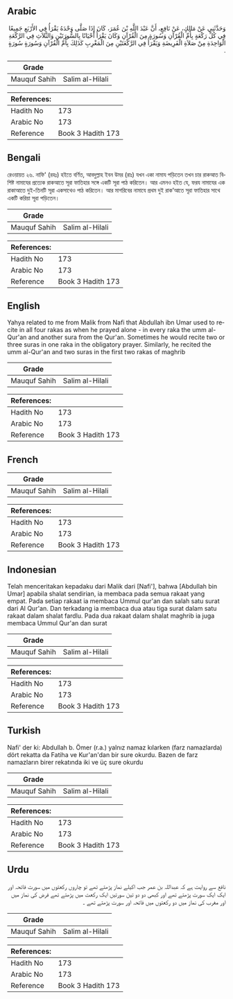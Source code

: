 ## Arabic


<div dir="rtl" lang="ar" style={{fontSize:'larger',backgroundColor:'#f8f9fa',padding:20}}>
وَحَدَّثَنِي عَنْ مَالِكٍ، عَنْ نَافِعٍ، أَنَّ عَبْدَ اللَّهِ بْنَ عُمَرَ، كَانَ إِذَا صَلَّى وَحْدَهُ يَقْرَأُ فِي الأَرْبَعِ جَمِيعًا فِي كُلِّ رَكْعَةٍ بِأُمِّ الْقُرْآنِ وَسُورَةٍ مِنَ الْقُرْآنِ وَكَانَ يَقْرَأُ أَحْيَانًا بِالسُّورَتَيْنِ وَالثَّلاَثِ فِي الرَّكْعَةِ الْوَاحِدَةِ مِنْ صَلاَةِ الْفَرِيضَةِ وَيَقْرَأُ فِي الرَّكْعَتَيْنِ مِنَ الْمَغْرِبِ كَذَلِكَ بِأُمِّ الْقُرْآنِ وَسُورَةٍ سُورَةٍ ‏.‏
</div>
<div style={{backgroundColor:'#f8f9fa',padding:20, marginBottom: 10}}><table> <thead> <tr> <th>Grade</th> <th></th> </tr> </thead> <tbody> <tr><td>Mauquf Sahih</td><td>Salim al-Hilali</td></tr></tbody></table><table> <thead> <tr> <th>References:</th> <th></th> </tr> </thead> <tbody><tr><td>Hadith No</td><td>173</td></tr><tr><td>Arabic No</td><td>173</td></tr><tr><td>Reference</td><td>Book 3 Hadith 173</td></tr></tbody></table></div>

## Bengali


<div dir="ltr" lang="bn" style={{fontSize:'larger',backgroundColor:'#f8f9fa',padding:20}}>
রেওয়ায়ত ২৬. নাফি' (রহঃ) হইতে বর্ণিত, আবদুল্লাহ ইবন উমর (রাঃ) যখন একা নামায পড়িতেন তখন চার রাকআত বিশিষ্ট নামাযের প্রত্যেক রাকআতে সূরা ফাতিহার সঙ্গে একটি সূরা পাঠ করিতেন। আর এমনও হইত যে, ফরয নামাযের এক রাকাআতে দুই-তিনটি সূরা একসাথেও পাঠ করিতেন। আর মাগরিবের নামাযে প্রথম দুই রাক’আতে সূরা ফাতিহার সাথে একটি করিয়া সূরা পড়িতেন।
</div>
<div style={{backgroundColor:'#f8f9fa',padding:20, marginBottom: 10}}><table> <thead> <tr> <th>Grade</th> <th></th> </tr> </thead> <tbody> <tr><td>Mauquf Sahih</td><td>Salim al-Hilali</td></tr></tbody></table><table> <thead> <tr> <th>References:</th> <th></th> </tr> </thead> <tbody><tr><td>Hadith No</td><td>173</td></tr><tr><td>Arabic No</td><td>173</td></tr><tr><td>Reference</td><td>Book 3 Hadith 173</td></tr></tbody></table></div>

## English


<div dir="ltr" lang="en" style={{fontSize:'larger',backgroundColor:'#f8f9fa',padding:20}}>
Yahya related to me from Malik from Nafi that Abdullah ibn Umar used to recite in all four rakas as when he prayed alone - in every raka the umm al-Qur'an and another sura from the Qur'an. Sometimes he would recite two or three suras in one raka in the obligatory prayer. Similarly, he recited the umm al-Qur'an and two suras in the first two rakas of maghrib
</div>
<div style={{backgroundColor:'#f8f9fa',padding:20, marginBottom: 10}}><table> <thead> <tr> <th>Grade</th> <th></th> </tr> </thead> <tbody> <tr><td>Mauquf Sahih</td><td>Salim al-Hilali</td></tr></tbody></table><table> <thead> <tr> <th>References:</th> <th></th> </tr> </thead> <tbody><tr><td>Hadith No</td><td>173</td></tr><tr><td>Arabic No</td><td>173</td></tr><tr><td>Reference</td><td>Book 3 Hadith 173</td></tr></tbody></table></div>

## French


<div dir="ltr" lang="fr" style={{fontSize:'larger',backgroundColor:'#f8f9fa',padding:20}}>

</div>
<div style={{backgroundColor:'#f8f9fa',padding:20, marginBottom: 10}}><table> <thead> <tr> <th>Grade</th> <th></th> </tr> </thead> <tbody> <tr><td>Mauquf Sahih</td><td>Salim al-Hilali</td></tr></tbody></table><table> <thead> <tr> <th>References:</th> <th></th> </tr> </thead> <tbody><tr><td>Hadith No</td><td>173</td></tr><tr><td>Arabic No</td><td>173</td></tr><tr><td>Reference</td><td>Book 3 Hadith 173</td></tr></tbody></table></div>

## Indonesian


<div dir="ltr" lang="id" style={{fontSize:'larger',backgroundColor:'#f8f9fa',padding:20}}>
Telah menceritakan kepadaku dari Malik dari [Nafi'], bahwa [Abdullah bin Umar] apabila shalat sendirian, ia membaca pada semua rakaat yang empat. Pada setiap rakaat ia membaca Ummul qur'an dan salah satu surat dari Al Qur'an. Dan terkadang ia membaca dua atau tiga surat dalam satu rakaat dalam shalat fardlu. Pada dua rakaat dalam shalat maghrib ia juga membaca Ummul Qur'an dan surat
</div>
<div style={{backgroundColor:'#f8f9fa',padding:20, marginBottom: 10}}><table> <thead> <tr> <th>Grade</th> <th></th> </tr> </thead> <tbody> <tr><td>Mauquf Sahih</td><td>Salim al-Hilali</td></tr></tbody></table><table> <thead> <tr> <th>References:</th> <th></th> </tr> </thead> <tbody><tr><td>Hadith No</td><td>173</td></tr><tr><td>Arabic No</td><td>173</td></tr><tr><td>Reference</td><td>Book 3 Hadith 173</td></tr></tbody></table></div>

## Turkish


<div dir="ltr" lang="tr" style={{fontSize:'larger',backgroundColor:'#f8f9fa',padding:20}}>
Nafi' der ki: Abdullah b. Ömer (r.a.) yalnız namaz kılarken (farz namazlarda) dört rekatta da Fatiha ve Kur'an'dan bir sure okurdu. Bazen de farz namazların birer rekatında iki ve üç sure okurdu
</div>
<div style={{backgroundColor:'#f8f9fa',padding:20, marginBottom: 10}}><table> <thead> <tr> <th>Grade</th> <th></th> </tr> </thead> <tbody> <tr><td>Mauquf Sahih</td><td>Salim al-Hilali</td></tr></tbody></table><table> <thead> <tr> <th>References:</th> <th></th> </tr> </thead> <tbody><tr><td>Hadith No</td><td>173</td></tr><tr><td>Arabic No</td><td>173</td></tr><tr><td>Reference</td><td>Book 3 Hadith 173</td></tr></tbody></table></div>

## Urdu


<div dir="rtl" lang="ur" style={{fontSize:'larger',backgroundColor:'#f8f9fa',padding:20}}>
نافع سے روایت ہے کہ عبداللہ بن عمر جب اکیلے نماز پڑھتے تھے تو چاروں رکعتوں میں سورت فاتحہ اور ایک ایک سورت پڑھتے تھے اور کبھی دو دو تین سورتیں ایک رکعت میں پڑھتے تھے فرض کی نماز میں اور مغرب کی نماز میں دو رکعتوں میں فاتحہ اور سورت پڑھتے تھے ۔
</div>
<div style={{backgroundColor:'#f8f9fa',padding:20, marginBottom: 10}}><table> <thead> <tr> <th>Grade</th> <th></th> </tr> </thead> <tbody> <tr><td>Mauquf Sahih</td><td>Salim al-Hilali</td></tr></tbody></table><table> <thead> <tr> <th>References:</th> <th></th> </tr> </thead> <tbody><tr><td>Hadith No</td><td>173</td></tr><tr><td>Arabic No</td><td>173</td></tr><tr><td>Reference</td><td>Book 3 Hadith 173</td></tr></tbody></table></div>